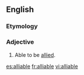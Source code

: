 ==English==

===Etymology===
{{suffix|ally|able}}

===Adjective===
{{en-adj}}
# Able to be [[allied]].

[[es:alliable]]
[[fr:alliable]]
[[vi:alliable]]